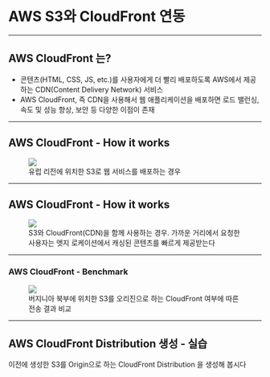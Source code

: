 <!-- section-title: AWS S3와 CloudFront 연동 -->

# AWS S3와 CloudFront 연동

---

## AWS CloudFront 는?

- 콘텐츠(HTML, CSS, JS, etc.)를 사용자에게 더 빨리 배포하도록 AWS에서 제공하는 CDN(Content Delivery Network) 서비스
- AWS CloudFront, 즉 CDN을 사용해서 웹 애플리케이션을 배포하면 로드 밸런싱, 속도 및 성능 향상, 보안 등 다양한 이점이 존재

---

## AWS CloudFront - How it works

<figure>
  <img src="/slides/images/cloudfront-how-it-works/s3-only.jpg" />
  <figcaption>유럽 리전에 위치한 S3로 웹 서비스를 배포하는 경우</figcaption>
</figure>

---

## AWS CloudFront - How it works

<figure>
  <img src="/slides/images/cloudfront-how-it-works/s3-with-cloudfront.jpg" />
  <figcaption>
    S3와 CloudFront(CDN)을 함께 사용하는 경우. 가까운 거리에서 요청한 사용자는
    엣지 로케이션에서 캐싱된 콘텐츠를 빠르게 제공받는다
  </figcaption>
</figure>

---

### AWS CloudFront - Benchmark

<figure>
  <img src="/slides/images/cloudfront-how-it-works/benchmark.jpg" />
  <figcaption>
    버지니아 북부에 위치한 S3를 오리진으로 하는 CloudFront 여부에 따른 전송 결과
    비교
  </figcaption>
</figure>

---

## AWS CloudFront Distribution 생성 - 실습

이전에 생성한 S3를 Origin으로 하는 CloudFront Distribution 을 생성해 봅시다
